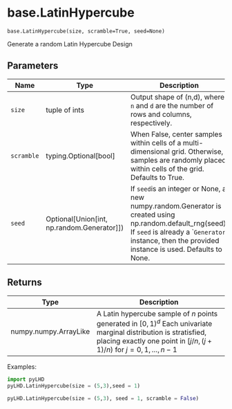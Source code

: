 # base.LatinHypercube { #pyLHD.base.LatinHypercube }

`base.LatinHypercube(size, scramble=True, seed=None)`

Generate a random Latin Hypercube Design

## Parameters

| Name       | Type                                           | Description                                                                                                                                                                                                     | Default    |
|------------|------------------------------------------------|-----------------------------------------------------------------------------------------------------------------------------------------------------------------------------------------------------------------|------------|
| `size`     | tuple of ints                                  | Output shape of (n,d), where `n` and `d` are the number of rows and columns, respectively.                                                                                                                      | _required_ |
| `scramble` | typing.Optional\[bool\]                        | When False, center samples within cells of a multi-dimensional grid.  Otherwise, samples are randomly placed within cells of the grid. Defaults to True.                                                        | `True`     |
| `seed`     | Optional\[Union\[int, np.random.Generator\]\]) | If `seed`is an integer or None, a new numpy.random.Generator is created using np.random.default_rng(seed).  If `seed` is already a ``Generator` instance, then the provided instance is used. Defaults to None. | `None`     |

## Returns

| Type                  | Description                                                                                                                                                                              |
|-----------------------|------------------------------------------------------------------------------------------------------------------------------------------------------------------------------------------|
| numpy.numpy.ArrayLike | A Latin hypercube sample of $n$ points generated in $[0,1)^d$  Each univariate marginal distribution is stratisfied, placing exactly one point in  $[j/n,(j+1)/n)$ for $j=0,1,\dots,n-1$ |

Examples:
```python
import pyLHD
pyLHD.LatinHypercube(size = (5,3),seed = 1)
```
```python
pyLHD.LatinHypercube(size = (5,3), seed = 1, scramble = False)
```